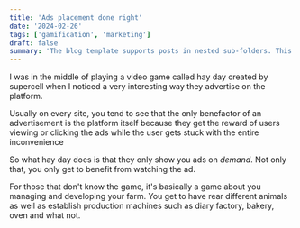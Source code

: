 ```yaml
---
title: 'Ads placement done right'
date: '2024-02-26'
tags: ['gamification', 'marketing']
draft: false
summary: 'The blog template supports posts in nested sub-folders. This can be used to group posts of similar content e.g. a multi-part course. This post is itself an example of a nested route!'
---
```


I was in the middle of playing a video game called hay day created by supercell when I noticed a very interesting way they advertise on the platform.

Usually on every site, you tend to see that the only benefactor of an advertisement is the platform itself because they get the reward of users viewing or clicking the ads while the user gets stuck with the entire
inconvenience  

So what hay day does is that they only show you ads on *demand*. Not only that, you only get to benefit from watching the ad.

For those that don't know the game, it's basically a game about you managing and developing your farm. You get to have rear different animals as well as establish production machines
such as diary factory, bakery, oven and what not. 
 